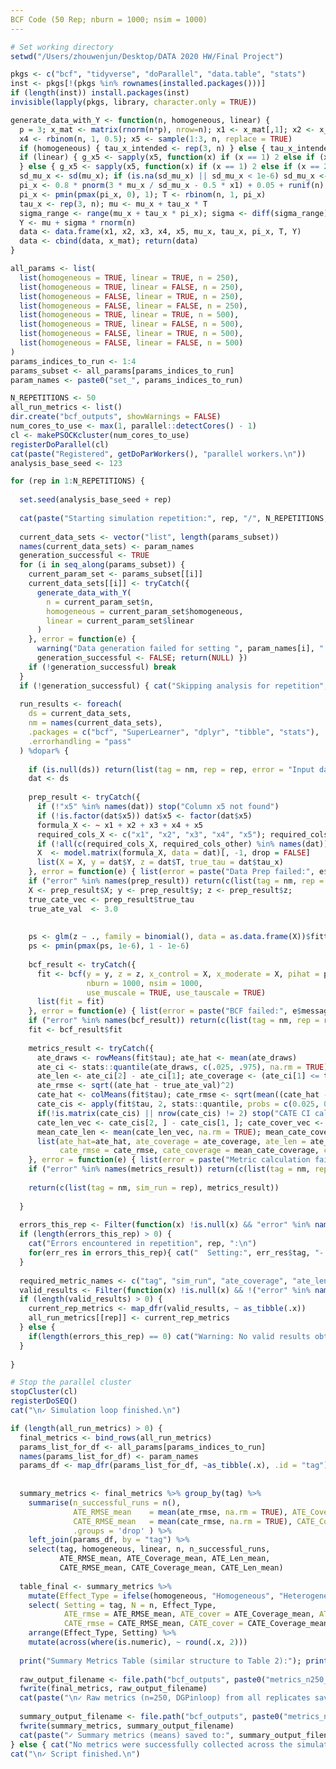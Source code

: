 ```yaml
---
BCF Code (50 Rep; nburn = 1000; nsim = 1000)
---
```

```r
# Set working directory
setwd("/Users/zhouwenjun/Desktop/DATA 2020 HW/Final Project") 

pkgs <- c("bcf", "tidyverse", "doParallel", "data.table", "stats")
inst <- pkgs[!(pkgs %in% rownames(installed.packages()))]
if (length(inst)) install.packages(inst)
invisible(lapply(pkgs, library, character.only = TRUE))

generate_data_with_Y <- function(n, homogeneous, linear) {
  p = 3; x_mat <- matrix(rnorm(n*p), nrow=n); x1 <- x_mat[,1]; x2 <- x_mat[,2]; x3 <- x_mat[,3]
  x4 <- rbinom(n, 1, 0.5); x5 <- sample(1:3, n, replace = TRUE)
  if (homogeneous) { tau_x_intended <- rep(3, n) } else { tau_x_intended <- 1 + 2 * x2 * x4 } 
  if (linear) { g_x5 <- sapply(x5, function(x) if (x == 1) 2 else if (x == 2) -1 else -4); mu_x <- 1 + g_x5 + x1 * x3
  } else { g_x5 <- sapply(x5, function(x) if (x == 1) 2 else if (x == 2) -1 else -4); mu_x <- -6 + g_x5 + 6 * abs(x3 - 1) }
  sd_mu_x <- sd(mu_x); if (is.na(sd_mu_x) || sd_mu_x < 1e-6) sd_mu_x <- 1
  pi_x <- 0.8 * pnorm(3 * mu_x / sd_mu_x - 0.5 * x1) + 0.05 + runif(n) / 10
  pi_x <- pmin(pmax(pi_x, 0), 1); T <- rbinom(n, 1, pi_x)
  tau_x <- rep(3, n); mu <- mu_x + tau_x * T 
  sigma_range <- range(mu_x + tau_x * pi_x); sigma <- diff(sigma_range) / 8; if (is.na(sigma) || sigma <= 1e-6) sigma <- 1
  Y <- mu + sigma * rnorm(n)
  data <- data.frame(x1, x2, x3, x4, x5, mu_x, tau_x, pi_x, T, Y)
  data <- cbind(data, x_mat); return(data)
}

all_params <- list(
  list(homogeneous = TRUE, linear = TRUE, n = 250),  
  list(homogeneous = TRUE, linear = FALSE, n = 250), 
  list(homogeneous = FALSE, linear = TRUE, n = 250), 
  list(homogeneous = FALSE, linear = FALSE, n = 250),
  list(homogeneous = TRUE, linear = TRUE, n = 500),
  list(homogeneous = TRUE, linear = FALSE, n = 500),
  list(homogeneous = FALSE, linear = TRUE, n = 500), 
  list(homogeneous = FALSE, linear = FALSE, n = 500) 
)
params_indices_to_run <- 1:4
params_subset <- all_params[params_indices_to_run]
param_names <- paste0("set_", params_indices_to_run)

N_REPETITIONS <- 50 
all_run_metrics <- list()
dir.create("bcf_outputs", showWarnings = FALSE)
num_cores_to_use <- max(1, parallel::detectCores() - 1)
cl <- makePSOCKcluster(num_cores_to_use)
registerDoParallel(cl)
cat(paste("Registered", getDoParWorkers(), "parallel workers.\n"))
analysis_base_seed <- 123 

for (rep in 1:N_REPETITIONS) { 
  
  set.seed(analysis_base_seed + rep)
  
  cat(paste("Starting simulation repetition:", rep, "/", N_REPETITIONS, "\n"))
  
  current_data_sets <- vector("list", length(params_subset)) 
  names(current_data_sets) <- param_names
  generation_successful <- TRUE
  for (i in seq_along(params_subset)) {
    current_param_set <- params_subset[[i]]
    current_data_sets[[i]] <- tryCatch({
      generate_data_with_Y(
        n = current_param_set$n,
        homogeneous = current_param_set$homogeneous,
        linear = current_param_set$linear
      )
    }, error = function(e) {
      warning("Data generation failed for setting ", param_names[i], " rep ", rep, ": ", e$message, call. = FALSE)
      generation_successful <- FALSE; return(NULL) })
    if (!generation_successful) break
  }
  if (!generation_successful) { cat("Skipping analysis for repetition", rep, "\n"); next }
  
  run_results <- foreach(
    ds = current_data_sets,
    nm = names(current_data_sets),
    .packages = c("bcf", "SuperLearner", "dplyr", "tibble", "stats"),
    .errorhandling = "pass"
  ) %dopar% {
    
    if (is.null(ds)) return(list(tag = nm, rep = rep, error = "Input data was NULL"))
    dat <- ds
    
    prep_result <- tryCatch({
      if (!"x5" %in% names(dat)) stop("Column x5 not found")
      if (!is.factor(dat$x5)) dat$x5 <- factor(dat$x5) 
      formula_X <- ~ x1 + x2 + x3 + x4 + x5
      required_cols_X <- c("x1", "x2", "x3", "x4", "x5"); required_cols_other <- c("Y", "T", "tau_x")
      if (!all(c(required_cols_X, required_cols_other) %in% names(dat))) stop("Missing required columns")
      X  <- model.matrix(formula_X, data = dat)[, -1, drop = FALSE]
      list(X = X, y = dat$Y, z = dat$T, true_tau = dat$tau_x)
    }, error = function(e) { list(error = paste("Data Prep failed:", e$message)) })
    if ("error" %in% names(prep_result)) return(c(list(tag = nm, rep = rep), prep_result))
    X <- prep_result$X; y <- prep_result$y; z <- prep_result$z;
    true_cate_vec <- prep_result$true_tau
    true_ate_val  <- 3.0
    
    
    ps <- glm(z ~ ., family = binomial(), data = as.data.frame(X))$fitted.values
    ps <- pmin(pmax(ps, 1e-6), 1 - 1e-6)  
    
    bcf_result <- tryCatch({
      fit <- bcf(y = y, z = z, x_control = X, x_moderate = X, pihat = ps,
                 nburn = 1000, nsim = 1000,
                 use_muscale = TRUE, use_tauscale = TRUE)
      list(fit = fit)
    }, error = function(e) { list(error = paste("BCF failed:", e$message)) })
    if ("error" %in% names(bcf_result)) return(c(list(tag = nm, rep = rep), bcf_result))
    fit <- bcf_result$fit
    
    metrics_result <- tryCatch({
      ate_draws <- rowMeans(fit$tau); ate_hat <- mean(ate_draws)
      ate_ci <- stats::quantile(ate_draws, c(.025, .975), na.rm = TRUE)
      ate_len <- ate_ci[2] - ate_ci[1]; ate_coverage <- (ate_ci[1] <= true_ate_val & ate_ci[2] >= true_ate_val)
      ate_rmse <- sqrt((ate_hat - true_ate_val)^2)
      cate_hat <- colMeans(fit$tau); cate_rmse <- sqrt(mean((cate_hat - true_cate_vec)^2))
      cate_cis <- apply(fit$tau, 2, stats::quantile, probs = c(0.025, 0.975), na.rm = TRUE)
      if(!is.matrix(cate_cis) || nrow(cate_cis) != 2) stop("CATE CI calculation failed")
      cate_len_vec <- cate_cis[2, ] - cate_cis[1, ]; cate_cover_vec <- (cate_cis[1, ] <= true_cate_vec & cate_cis[2, ] >= true_cate_vec)
      mean_cate_len <- mean(cate_len_vec, na.rm = TRUE); mean_cate_coverage <- mean(cate_cover_vec, na.rm = TRUE)
      list(ate_hat=ate_hat, ate_coverage = ate_coverage, ate_len = ate_len, ate_rmse = ate_rmse,
           cate_rmse = cate_rmse, cate_coverage = mean_cate_coverage, cate_len = mean_cate_len)
    }, error = function(e) { list(error = paste("Metric calculation failed:", e$message)) })
    if ("error" %in% names(metrics_result)) return(c(list(tag = nm, rep = rep), metrics_result))
    
    return(c(list(tag = nm, sim_run = rep), metrics_result))
    
  } 
  
  errors_this_rep <- Filter(function(x) !is.null(x) && "error" %in% names(x), run_results)
  if (length(errors_this_rep) > 0) {
    cat("Errors encountered in repetition", rep, ":\n")
    for(err_res in errors_this_rep){ cat("  Setting:", err_res$tag, "- Rep:", err_res$sim_run, "- Error:", err_res$error, "\n") }
  }
  
  required_metric_names <- c("tag", "sim_run", "ate_coverage", "ate_len", "ate_rmse", "cate_rmse", "cate_coverage", "cate_len")
  valid_results <- Filter(function(x) !is.null(x) && !("error" %in% names(x)) && all(required_metric_names %in% names(x)), run_results)
  if (length(valid_results) > 0) {
    current_rep_metrics <- map_dfr(valid_results, ~ as_tibble(.x))
    all_run_metrics[[rep]] <- current_rep_metrics
  } else {
    if(length(errors_this_rep) == 0) cat("Warning: No valid results obtained for repetition", rep, "and no specific errors caught.\n")
  }
  
}

# Stop the parallel cluster
stopCluster(cl)
registerDoSEQ()
cat("\n✓ Simulation loop finished.\n")

if (length(all_run_metrics) > 0) {
  final_metrics <- bind_rows(all_run_metrics)
  params_list_for_df <- all_params[params_indices_to_run]
  names(params_list_for_df) <- param_names
  params_df <- map_dfr(params_list_for_df, ~as_tibble(.x), .id = "tag")
  
  
  summary_metrics <- final_metrics %>% group_by(tag) %>%
    summarise(n_successful_runs = n(),
              ATE_RMSE_mean    = mean(ate_rmse, na.rm = TRUE), ATE_Coverage_mean= mean(ate_coverage, na.rm = TRUE), ATE_Len_mean = mean(ate_len, na.rm = TRUE),
              CATE_RMSE_mean   = mean(cate_rmse, na.rm = TRUE), CATE_Coverage_mean = mean(cate_coverage, na.rm = TRUE), CATE_Len_mean = mean(cate_len, na.rm = TRUE),
              .groups = 'drop' ) %>%
    left_join(params_df, by = "tag") %>% 
    select(tag, homogeneous, linear, n, n_successful_runs,
           ATE_RMSE_mean, ATE_Coverage_mean, ATE_Len_mean,
           CATE_RMSE_mean, CATE_Coverage_mean, CATE_Len_mean) 
  
  table_final <- summary_metrics %>%
    mutate(Effect_Type = ifelse(homogeneous, "Homogeneous", "Heterogeneous")) %>%
    select( Setting = tag, N = n, Effect_Type,
            ATE_rmse = ATE_RMSE_mean, ATE_cover = ATE_Coverage_mean, ATE_len = ATE_Len_mean,
            CATE_rmse = CATE_RMSE_mean, CATE_cover = CATE_Coverage_mean, CATE_len = CATE_Len_mean ) %>%
    arrange(Effect_Type, Setting) %>%
    mutate(across(where(is.numeric), ~ round(.x, 2)))
  
  print("Summary Metrics Table (similar structure to Table 2):"); print(as.data.frame(table_final))
  
  raw_output_filename <- file.path("bcf_outputs", paste0("metrics_n250_all_", N_REPETITIONS, "_reps_DGPinloop.csv"))
  fwrite(final_metrics, raw_output_filename)
  cat(paste("\n✓ Raw metrics (n=250, DGPinloop) from all replicates saved to:", raw_output_filename, "\n"))
  
  summary_output_filename <- file.path("bcf_outputs", paste0("metrics_n250_summary_T2format_", N_REPETITIONS, "_reps_DGPinloop.csv"))
  fwrite(summary_metrics, summary_output_filename)
  cat(paste("✓ Summary metrics (means) saved to:", summary_output_filename, "\n"))
} else { cat("No metrics were successfully collected across the simulation replicates.\n") }
cat("\n✓ Script finished.\n")
```
